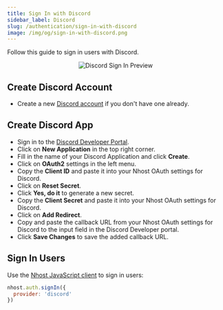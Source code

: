 ```yaml
---
title: Sign In with Discord
sidebar_label: Discord
slug: /authentication/sign-in-with-discord
image: /img/og/sign-in-with-discord.png
---
```


Follow this guide to sign in users with Discord.

<p align="center">
  <img
    alt="Discord Sign In Preview"
    src="/img/social-providers/discord-preview.svg"
    width={480}
    height={267}
  />
</p>

## Create Discord Account

- Create a new [Discord account](https://discord.com/) if you don't have one already.

## Create Discord App

- Sign in to the [Discord Developer Portal](https://discord.com/developers/applications).
- Click on **New Application** in the top right corner.
- Fill in the name of your Discord Application and click **Create**.
- Click on **OAuth2** settings in the left menu.
- Copy the **Client ID** and paste it into your Nhost OAuth settings for Discord.
- Click on **Reset Secret**.
- Click **Yes, do it** to generate a new secret.
- Copy the **Client Secret** and paste it into your Nhost OAuth settings for Discord.
- Click on **Add Redirect**.
- Copy and paste the callback URL from your Nhost OAuth settings for Discord to the input field in the Discord Developer portal.
- Click **Save Changes** to save the added callback URL.

## Sign In Users

Use the [Nhost JavaScript client](/reference/javascript) to sign in users:

```js
nhost.auth.signIn({
  provider: 'discord'
})
```
